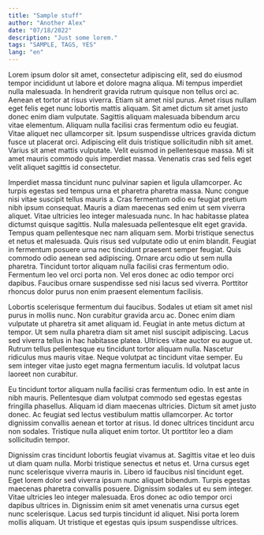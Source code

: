 ```yaml
---
title: "Sample stuff"
author: "Another Alex"
date: "07/18/2022"
description: "Just some lorem."
tags: "SAMPLE, TAGS, YES"
lang: "en"
---
```


Lorem ipsum dolor sit amet, consectetur adipiscing elit, sed do eiusmod tempor incididunt ut labore et dolore magna aliqua. Mi tempus imperdiet nulla malesuada. In hendrerit gravida rutrum quisque non tellus orci ac. Aenean et tortor at risus viverra. Etiam sit amet nisl purus. Amet risus nullam eget felis eget nunc lobortis mattis aliquam. Sit amet dictum sit amet justo donec enim diam vulputate. Sagittis aliquam malesuada bibendum arcu vitae elementum. Aliquam nulla facilisi cras fermentum odio eu feugiat. Vitae aliquet nec ullamcorper sit. Ipsum suspendisse ultrices gravida dictum fusce ut placerat orci. Adipiscing elit duis tristique sollicitudin nibh sit amet. Varius sit amet mattis vulputate. Velit euismod in pellentesque massa. Mi sit amet mauris commodo quis imperdiet massa. Venenatis cras sed felis eget velit aliquet sagittis id consectetur.

Imperdiet massa tincidunt nunc pulvinar sapien et ligula ullamcorper. Ac turpis egestas sed tempus urna et pharetra pharetra massa. Nunc congue nisi vitae suscipit tellus mauris a. Cras fermentum odio eu feugiat pretium nibh ipsum consequat. Mauris a diam maecenas sed enim ut sem viverra aliquet. Vitae ultricies leo integer malesuada nunc. In hac habitasse platea dictumst quisque sagittis. Nulla malesuada pellentesque elit eget gravida. Tempus quam pellentesque nec nam aliquam sem. Morbi tristique senectus et netus et malesuada. Quis risus sed vulputate odio ut enim blandit. Feugiat in fermentum posuere urna nec tincidunt praesent semper feugiat. Quis commodo odio aenean sed adipiscing. Ornare arcu odio ut sem nulla pharetra. Tincidunt tortor aliquam nulla facilisi cras fermentum odio. Fermentum leo vel orci porta non. Vel eros donec ac odio tempor orci dapibus. Faucibus ornare suspendisse sed nisi lacus sed viverra. Porttitor rhoncus dolor purus non enim praesent elementum facilisis.

Lobortis scelerisque fermentum dui faucibus. Sodales ut etiam sit amet nisl purus in mollis nunc. Non curabitur gravida arcu ac. Donec enim diam vulputate ut pharetra sit amet aliquam id. Feugiat in ante metus dictum at tempor. Ut sem nulla pharetra diam sit amet nisl suscipit adipiscing. Lacus sed viverra tellus in hac habitasse platea. Ultrices vitae auctor eu augue ut. Rutrum tellus pellentesque eu tincidunt tortor aliquam nulla. Nascetur ridiculus mus mauris vitae. Neque volutpat ac tincidunt vitae semper. Eu sem integer vitae justo eget magna fermentum iaculis. Id volutpat lacus laoreet non curabitur.

Eu tincidunt tortor aliquam nulla facilisi cras fermentum odio. In est ante in nibh mauris. Pellentesque diam volutpat commodo sed egestas egestas fringilla phasellus. Aliquam id diam maecenas ultricies. Dictum sit amet justo donec. Ac feugiat sed lectus vestibulum mattis ullamcorper. Ac tortor dignissim convallis aenean et tortor at risus. Id donec ultrices tincidunt arcu non sodales. Tristique nulla aliquet enim tortor. Ut porttitor leo a diam sollicitudin tempor.

Dignissim cras tincidunt lobortis feugiat vivamus at. Sagittis vitae et leo duis ut diam quam nulla. Morbi tristique senectus et netus et. Urna cursus eget nunc scelerisque viverra mauris in. Libero id faucibus nisl tincidunt eget. Eget lorem dolor sed viverra ipsum nunc aliquet bibendum. Turpis egestas maecenas pharetra convallis posuere. Dignissim sodales ut eu sem integer. Vitae ultricies leo integer malesuada. Eros donec ac odio tempor orci dapibus ultrices in. Dignissim enim sit amet venenatis urna cursus eget nunc scelerisque. Lacus sed turpis tincidunt id aliquet. Nisi porta lorem mollis aliquam. Ut tristique et egestas quis ipsum suspendisse ultrices.
